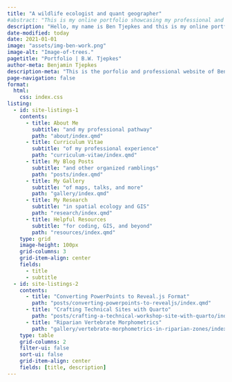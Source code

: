 ---
title: "A wildlife ecologist and quant geographer"
#abstract: "This is my online portfolio showcasing my professional and creative projects."
description: "Hello, my name is Ben Tjepkes and this is my online portfolio showcasing my professional and creative projects. I am currently a graduate student at the University of Missouri in the Department of Geography where I use a variety of data science and geospatial tools to conduct research in wildlife ecology and biogeography."
date-modified: today
date: 2021-01-01
image: "assets/img-ben-work.png"
image-alt: "Image-of-trees."
pagetitle: "Portfolio | B.W. Tjepkes"
author-meta: Benjamin Tjepkes
description-meta: "This is the porfolio and professional website of Benjamin Tjepkes."
page-navigation: false
format:
  html:
    css: index.css
listing:
  - id: site-listings-1
    contents:
      - title: About Me
        subtitle: "and my professional pathway"
        path: "about/index.qmd"
      - title: Curriculum Vitae
        subtitle: "of my professional experience"
        path: "curriculum-vitae/index.qmd"
      - title: My Blog Posts
        subtitle: "and other organized ramblings"
        path: "posts/index.qmd"        
      - title: My Gallery
        subtitle: "of maps, talks, and more"
        path: "gallery/index.qmd"
      - title: My Research
        subtitle: "in spatial ecology and GIS"
        path: "research/index.qmd"
      - title: Helpful Resources
        subtitle: "for coding, GIS, and beyond"  
        path: "resources/index.qmd"
    type: grid
    image-height: 100px
    grid-columns: 3
    grid-item-align: center
    fields:
      - title
      - subtitle
  - id: site-listings-2
    contents:
      - title: "Converting PowerPoints to Reveal.js Format"
        path: "posts/converting-powerpoints-to-revealjs/index.qmd"
      - title: "Crafting Technical Sites with Quarto"
        path: "posts/crafting-a-technical-workshop-site-with-quarto/index.qmd"
      - title: "Riparian Vertebrate Morphometrics"
        path: "gallery/vertebrate-morphometrics-in-riparian-zones/index.qmd"
    type: table
    grid-columns: 2
    filter-ui: false
    sort-ui: false
    grid-item-align: center
    fields: [title, description]
---

<!-- > Dive into this site to explore my most recent works in... {{< fa otter size=1.5x >}} **wildlife ecology** ... {{< fa mountain size=1.5x >}} **biogeography** ... {{< fa layer-group size=1.5x >}} **geospatial** ... {{< fa chart-area size=1.5x >}} **data science** ... {{< fa map size=1.5x >}} **cartography** ... {{< fa wind size=1.5x >}} **climate science** ... {{< fa leaf size=1.5x >}} **conservation** -->


<!-- ::: {#intro-section .column-page} -->

<!-- ::: {#intro-section-text} -->
<!-- Dive into this site to explore my most recent works in... -->
<!-- ::: -->

<!-- ::: container -->
<!-- ::: item -->
<!-- {{< fa otter size=1.5x >}} wildlife ecology -->
<!-- ::: -->

<!-- ::: item -->
<!-- {{< fa mountain size=1.5x >}} biogeography -->
<!-- ::: -->

<!-- ::: item -->
<!-- {{< fa layer-group size=1.5x >}} geospatial -->
<!-- ::: -->

<!-- ::: item -->
<!-- {{< fa chart-area size=1.5x >}} data science -->
<!-- ::: -->

<!-- ::: item -->
<!-- {{< fa map size=1.5x >}} cartography -->
<!-- ::: -->

<!-- ::: item -->
<!-- {{< fa wind size=1.5x >}} climate science -->
<!-- ::: -->
<!-- ::: -->
<!-- ::: -->

::: {#site-listings-1 }
:::

::: {#site-listings-2  .index-latest}
:::
